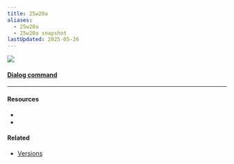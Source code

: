 ```yaml
---
title: 25w20a
aliases:
  - 25w20a
  - 25w20a snapshot
lastUpdated: 2025-05-26
---
```



![](https://minecraft.wiki/images/25w20a.jpg)

<Yb src="https://youtube.com/embed/RchCqaJT85I" />
<Yb src="https://youtube.com/embed/5_581LBZU74" />

#### [Dialog command](/dialogcommand)

---

#### Resources

- <Wiki src="https://minecraft.wiki/w/Java_Edition_25w20a" />
- <Blog src="https://minecraft.net/en-us/article/minecraft-snapshot-25w20a" />

#### Related

- [Versions](/versions)